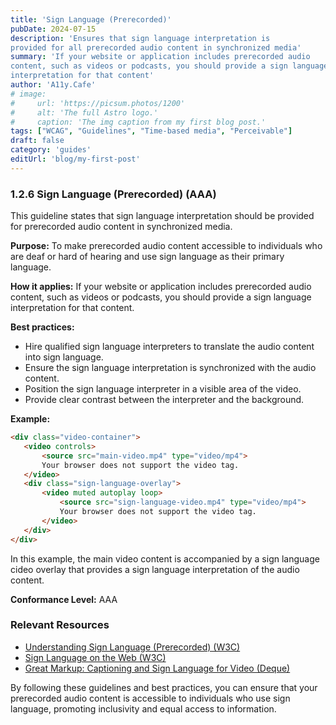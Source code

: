 ```yaml
---
title: 'Sign Language (Prerecorded)'
pubDate: 2024-07-15
description: 'Ensures that sign language interpretation is
provided for all prerecorded audio content in synchronized media'
summary: 'If your website or application includes prerecorded audio
content, such as videos or podcasts, you should provide a sign language
interpretation for that content'
author: 'A11y.Cafe'
# image:
#     url: 'https://picsum.photos/1200'
#     alt: 'The full Astro logo.'
#     caption: 'The img caption from my first blog post.'
tags: ["WCAG", "Guidelines", "Time-based media", "Perceivable"]
draft: false
category: 'guides'
editUrl: 'blog/my-first-post'
---
```


 



### 1.2.6 Sign Language (Prerecorded) (AAA)

This guideline states that sign language interpretation should be provided for
prerecorded audio content in synchronized media.

**Purpose:** To make prerecorded audio content accessible to individuals who are
deaf or hard of hearing and use sign language as their primary language.

**How it applies:** If your website or application includes prerecorded audio
content, such as videos or podcasts, you should provide a sign language
interpretation for that content.

**Best practices:**

- Hire qualified sign language interpreters to translate the audio content into
  sign language.
- Ensure the sign language interpretation is synchronized with the audio
  content.
- Position the sign language interpreter in a visible area of the video.
- Provide clear contrast between the interpreter and the background.

**Example:**

 ```html
<div class="video-container">
    <video controls>
        <source src="main-video.mp4" type="video/mp4">
        Your browser does not support the video tag.
    </video>
    <div class="sign-language-overlay">
        <video muted autoplay loop>
            <source src="sign-language-video.mp4" type="video/mp4">
            Your browser does not support the video tag.
        </video>
    </div>
</div>

 ```
 In  this example, the main video content is accompanied by a sign language cideo overlay that provides a sign language interpretation of the audio content.
 
 **Conformance Level:** AAA
 
 ### Relevant Resources
 
 - <a href="https://www.w3.org/WAI/WCAG22/Understanding/sign-language-prerecorded.html" target="_blank" rel="noopener noreferrer">Understanding Sign Language (Prerecorded) (W3C)</a>
 - <a href="https://www.w3.org/WAI/tips/sign-language/" target="_blank" rel="noopener noreferrer">Sign Language on the Web (W3C)</a>
 - <a href="https://www.deque.com/blog/great-markup-captioning-sign-language-video/" target="_blank" rel="noopener noreferrer">Great Markup: Captioning and Sign Language for Video (Deque)</a>
 
 By following these guidelines and best practices, you can ensure that your prerecorded audio content is accessible to individuals who use sign language, promoting inclusivity and equal access to information.
 

